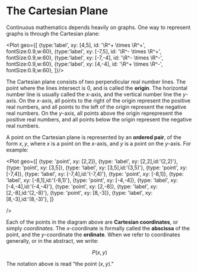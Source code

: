 # The Cartesian Plane

Continuous mathematics depends heavily on graphs. One way to represent
graphs is through the Cartesian plane:

<Plot geo={[
	{type:'label', xy: [4,5], id: '\\R^+ \\times \\R^+', fontSize:0.9,w:60},
	{type:'label', xy: [-7,5], id: '\\R^- \\times \\R^+', fontSize:0.9,w:60},
	{type:'label', xy: [-7,-4], id: '\\R^- \\times \\R^-', fontSize:0.9,w:60},
	{type:'label', xy: [4,-4], id: '\\R^+ \\times \\R^-', fontSize:0.9,w:60},
]}/>

The Cartesian plane consists of two perpendicular real number lines. The
point where the lines intersect is 0, and is called the **origin**. The
horizontal number line is usually called the x-axis, and the vertical
number line the $y$-axis. On the $x$-axis, all points to the right of
the origin represent the positive real numbers, and all points to the left
of the origin represent the negative real numbers. On the $y$-axis, all
points above the origin reprepresent the positive real numbers, and all
points below the origin represent the negative real numbers.

A point on the Cartesian plane is represented by an **ordered pair**, of
the form ${ x, y }$, where ${ x }$ is a point on the $x$-axis, and ${ y }$
is a point on the $y$-axis. For example:

<Plot geo={[
	{type: 'point', xy: [2,2]},
	{type: 'label', xy: [2,2],id:'(2,2)'},
	{type: 'point', xy: [3,5]},
	{type: 'label', xy: [3,5],id:'(3,5)'},
	{type: 'point', xy: [-7,4]},
	{type: 'label', xy: [-7,4],id:'(-7,4)'},
	{type: 'point', xy: [-8,1]},
	{type: 'label', xy: [-8,1],id:'(-8,1)'},
	{type: 'point', xy: [-4,-4]},
	{type: 'label', xy: [-4,-4],id:'(-4,-4)'},
	{type: 'point', xy: [2,-8]},
	{type: 'label', xy: [2,-8],id:'(2,-8)'},
	{type: 'point', xy: [8,-3]},
	{type: 'label', xy: [8,-3],id:'(8,-3)'},
]}
	
/>

Each of the points in the diagram above are **Cartesian coordinates**, or
simply _coordinates_. The $x$-coordinate is formally called the
**abscissa** of the point, and the $y$-coordinate the **ordinate**. When we
refer to coordinates generally, or in the abstract, we write:

$$
	P(x,y)
$$

The notation above is read "the point ${ (x,y) }$."
